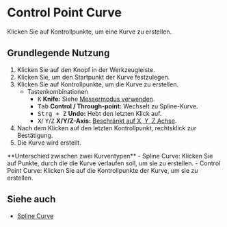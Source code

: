 
# Control Point Curve

<Reference shortcut="" command="Control Point Curve" button="Werkzeugleiste" />

Klicken Sie auf Kontrollpunkte, um eine Kurve zu erstellen.

## Grundlegende Nutzung

1. Klicken Sie auf den <ButtonIcon type="button-control-point-curve" /> Knopf in der Werkzeugleiste.
2. Klicken Sie, um den Startpunkt der Kurve festzulegen.
3. Klicken Sie auf Kontrollpunkte, um die Kurve zu erstellen.
   - <Kst>Tastenkombinationen</Kst>
      - <kbd>K</kbd> **Knife:** Siehe [Messermodus verwenden](/tool/sketching-essentials#use-knife-mode).
      - <kbd>Tab</kbd> **Control / Through-point:** Wechselt zu Spline-Kurve.
      - <kbd>Strg + Z</kbd> **Undo:** Hebt den letzten Klick auf.
      - <kbd>X</kbd>/ <kbd>Y</kbd>/<kbd>Z</kbd> **X/Y/Z-Axis:** [Beschränkt auf X, Y, Z Achse](/tool/sketching-essentials#constrain-to-an-axis).
4. Nach dem Klicken auf den letzten Kontrollpunkt, rechtsklick zur Bestätigung.
5. Die Kurve wird erstellt.

<Callout type="info" emoji="💡">
**Unterschied zwischen zwei Kurventypen**
- Spline Curve: Klicken Sie auf Punkte, durch die die Kurve verlaufen soll, um sie zu erstellen.
- Control Point Curve: Klicken Sie auf die Kontrollpunkte der Kurve, um sie zu erstellen.
</Callout>


<VideoPlayer fileName="control-point-curve"/>

## Siehe auch
- [Spline Curve](spline-curve)
